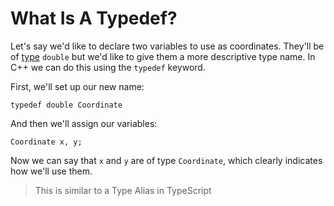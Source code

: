 # What Is A Typedef?

Let's say we'd like to declare two variables to
use as coordinates. They'll be of 
[type](/what-is-a-data-type) `double` but we'd
like to give them a more descriptive type name.
In C++ we can do this using the `typedef` keyword.

First, we'll set up our new name:
```
typedef double Coordinate
```
And then we'll assign our variables:
```
Coordinate x, y;
```
Now we can say that `x` and `y` are of type 
`Coordinate`, which clearly indicates how we'll 
use them.

> This is similar to a Type Alias in TypeScript

